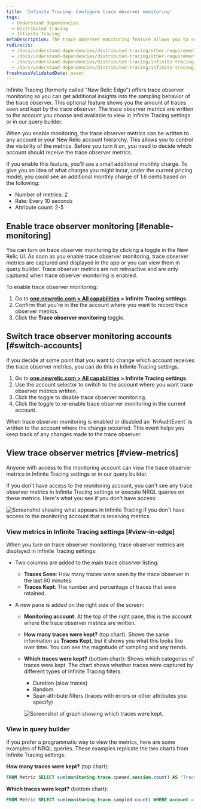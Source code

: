 ```yaml
---
title: 'Infinite Tracing: Configure trace observer monitoring'
tags:
  - Understand dependencies
  - Distributed tracing
  - Infinite Tracing
metaDescription: The trace observer monitoring feature allows you to see if New Relic is handling your traces as you expect.
redirects:
  - /docs/understand-dependencies/distributed-tracing/other-requirements/trace-observer-monitoring
  - /docs/understand-dependencies/distributed-tracing/other-requirements/infinite-tracing-trace-observer-monitoring
  - /docs/understand-dependencies/distributed-tracing/infinite-tracing/infinite-tracing-trace-observer-monitoring
  - /docs/understand-dependencies/distributed-tracing/infinite-tracing/infinite-tracing-configure-trace-observer-monitoring
freshnessValidatedDate: never
---
```


Infinite Tracing (formerly called "New Relic Edge") offers trace observer monitoring so you can get additional insights into the sampling behavior of the trace observer. This optional feature shows you the amount of traces seen and kept by the trace observer. The trace observer metrics are written to the account you choose and available to view in Infinite Tracing settings or in our query builder.

When you enable monitoring, the trace observer metrics can be written to any account in your New Relic account hierarchy. This allows you to control the visibility of the metrics. Before you turn it on, you need to decide which account should receive the trace observer metrics.

<Callout variant="tip">
  If you enable this feature, you'll see a small additional monthly charge. To give you an idea of what charges you might incur, under the current pricing model, you could see an additional monthly charge of 1.6 cents based on the following:

  * Number of metrics: 2
  * Rate: Every 10 seconds
  * Attribute count: 2-5
</Callout>

## Enable trace observer monitoring [#enable-monitoring]

You can turn on trace observer monitoring by clicking a toggle in the New Relic UI. As soon as you enable trace observer monitoring, trace observer metrics are captured and displayed in the app or you can view them in query builder. Trace observer metrics are not retroactive and are only captured when trace observer monitoring is enabled.

To enable trace observer monitoring:

1. Go to <DNT>**[one.newrelic.com > All capabilities](https://one.newrelic.com/all-capabilities) > Infinite Tracing settings**</DNT>.
2. Confirm that you're in the the account where you want to record trace observer metrics.
3. Click the <DNT>**Trace observer monitoring**</DNT> toggle.

## Switch trace observer monitoring accounts [#switch-accounts]

If you decide at some point that you want to change which account receives the trace observer metrics, you can do this in Infinite Tracing settings.

1. Go to <DNT>**[one.newrelic.com > All capabilities](https://one.newrelic.com/all-capabilities) > Infinite Tracing settings**</DNT>.
2. Use the account selector to switch to the account where you want trace observer metrics written.
3. Click the toggle to disable trace observer monitoring.
4. Click the toggle to re-enable trace observer monitoring in the current account.

<Callout variant="tip">
  When trace observer monitoring is enabled or disabled an `NrAuditEvent` is written to the account where the change occurred. This event helps you keep track of any changes made to the trace observer.
</Callout>

## View trace observer metrics [#view-metrics]

Anyone with access to the monitoring account can view the trace observer metrics in Infinite Tracing settings or in our query builder.

If you don't have access to the monitoring account, you can't see any trace observer metrics in Infinite Tracing settings or execute NRQL queries on these metrics. Here's what you see if you don't have access:

<img
  title="Screenshot showing what appears in Infinite Tracing settings if you don't have access to the monitoring account that is receiving metrics."
  alt="Screenshot showing what appears in Infinite Tracing if you don't have access to the monitoring account that is receiving metrics."
  src="/images/distributed-tracing_screenshot-full_trace-monitoring-toggle.webp"
/>

### View metrics in Infinite Tracing settings [#view-in-edge]

When you turn on trace observer monitoring, trace observer metrics are displayed in Infinite Tracing settings:

* Two columns are added to the main trace observer listing:
  * <DNT>**Traces Seen**</DNT>: How many traces were seen by the trace observer in the last 60 minutes.
  * <DNT>**Traces Kept**</DNT>: The number and percentage of traces that were retained.
* A new pane is added on the right side of the screen:

  * <DNT>**Monitoring account**</DNT>: At the top of the right pane, this is the account where the trace observer metrics are written.
  * <DNT>**How many traces were kept?**</DNT> (top chart): Shows the same information as <DNT>**Traces Kept**</DNT>, but it shows you what this looks like over time. You can see the magnitude of sampling and any trends.
  * <DNT>**Which traces were kept?**</DNT> (bottom chart): Shows which categories of traces were kept. The chart shows whether traces were captured by different types of Infinite Tracing filters:

    * Duration (slow traces)
    * Random
    * Span attribute filters (traces with errors or other attributes you specify)

    <img
      title="Screenshot of graph showing which traces were kept."
      alt="Screenshot of graph showing which traces were kept."
      src="/images/distributed-tracing_screenshot-crop_how-many-traces-kept.webp"
    />

### View in query builder

If you prefer a programmatic way to view the metrics, here are some examples of NRQL queries. These examples replicate the two charts from Infinite Tracing settings:

<DNT>**How many traces were kept?**</DNT> (top chart):

```sql
FROM Metric SELECT sum(monitoring.trace.opened.session.count) AS 'Traces seen', sum(monitoring.trace.sampled.count) AS 'Traces kept' WHERE account = INSERT_THE_MONITORING_ACCOUNT_ID TIMESERIES
```

<DNT>**Which traces were kept?**</DNT> (bottom chart):

```sql
FROM Metric SELECT sum(monitoring.trace.sampled.count) WHERE account = INSERT_THE_MONITORING_ACCOUNT_ID AND newRelic.traceFilter.type IS NOT NULL FACET newRelic.traceFilter.type LIMIT 3 TIMESERIES
```
